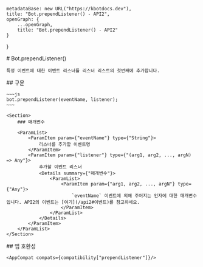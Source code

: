 
    metadataBase: new URL("https://kbotdocs.dev"),
    title: "Bot.prependListener() - API2",
    openGraph: {
        ...openGraph,
        title: "Bot.prependListener() - API2"
    }
}

<Section>
    # Bot.prependListener()

    특정 이벤트에 대한 이벤트 리스너를 리스너 리스트의 첫번째에 추가합니다.
</Section>
<Section>
    ## 구문

    ~~~js
    bot.prependListener(eventName, listener);
    ~~~

    <Section>
        ### 매개변수

        <ParamList>
            <ParamItem param={"eventName"} type={"String"}>
                리스너를 추가할 이벤트명
            </ParamItem>
            <ParamItem param={"listener"} type={"(arg1, arg2, ..., argN) => Any"}>
                추가할 이벤트 리스너
                <Details summary={"매개변수"}>
                    <ParamList>
                        <ParamItem param={"arg1, arg2, ..., argN"} type={"Any"}>
                            `eventName` 이벤트에 의해 주어지는 인자에 대한 매개변수입니다. API2의 이벤트는 [여기](/api2#이벤트)를 참고하세요.
                        </ParamItem>
                    </ParamList>
                </Details>
            </ParamItem>
        </ParamList>
    </Section>
</Section>
<Section>
    ## 앱 호환성

    <AppCompat compats={compatibility["prependListener"]}/>
</Section>